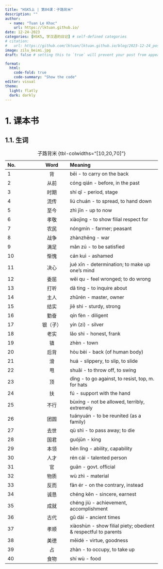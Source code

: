 ```yaml
---
title: "HSK5上 | 第04课：子路背米"
description: ""
author:
  - name: "Tuan Le Khac"
    url: https://lktuan.github.io/
date: 12-24-2023
categories: [HSK5, 学汉语的日记] # self-defined categories
# citation: 
#   url: https://github.com/lktuan/lktuan.github.io/blog/2023-12-24_post/
image: zilu_beimi.jpg
draft: false # setting this to `true` will prevent your post from appearing on your listing page until you're ready!

format: 
  html: 
    code-fold: true
    code-summary: "Show the code"
editor: visual
theme:
  light: flatly
  dark: darkly
---
```


# 1. 课本书

## 1.1. 生词

| No. |   Word   | Meaning                                                        |
|:--------------|:-------------:|:------------------------------------------|
|1|背|bēi - to carry on the back|
|2|从前|cóng qián - before, in the past|
|3|时期|shí qī - period, stage|
|4|流传|liú chuán - to spread, to hand down|
|5|至今|zhì jīn - up to now|
|6|孝敬|xiàojìng - to show filial respect for|
|7|农民|nóngmín - farmer; peasant|
|8|战争|zhànzhēng - war|
|9|满足|mǎn zú - to be satisfied|
|10|惭愧|cán kuì - ashamed|
|11|决心|jué xīn - determination; to make up one's mind|
|12|委屈|wěi qu - feel wronged; to do wrong|
|13|打听|dǎ ting - to inquire about|
|14|主人|zhǔrén - master, owner|
|15|结实|jiē shi - sturdy, strong|
|16|勤奋|qín fèn - diligent|
|17|银（子）|yín (zi) - silver|
|18|老实|lǎo shi - honest, frank|
|19|镇|zhèn - town|
|20|后背|hòu bèi - back (of human body)|
|21|滑|huá - slippery, to slip, to slide|
|22|甩|shuǎi - to throw off, to swing|
|23|顶|dǐng - to go against, to resist, top, m. for hats|
|24|扶|fú - support with the hand|
|25|不行|bùxíng - not be allowed, terribly, extremely|
|26|团圆|tuányuán - to be reunited (as a family)|
|27|去世|qù shì - to pass away; to die|
|28|国君|guójūn - king|
|29|本领|běn lǐng - ability, capability|
|30|人才|rén cái - talented person|
|31|官|guān - govt. official|
|32|物质|wù zhì - material|
|33|反而|fǎn ér - on the contrary, instead|
|34|诚恳|chéng kěn - sincere, earnest|
|35|成就|chéng jiù - achievement, accomplishment|
|36|古代|gǔ dài - ancient times|
|37|孝顺|xiàoshùn - show filial piety; obedient & respectful to parents|
|38|美德|měidé - virtue, goodness|
|39|占|zhàn - to occupy, to take up|
|40|食物|shí wù - food|

: 子路背米 {tbl-colwidths="\[10,20,70\]"}